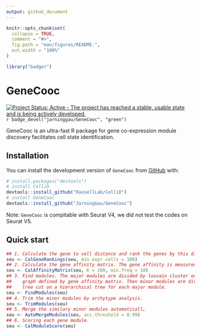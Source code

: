 ```yaml
---
output: github_document
---
```


```r
knitr::opts_chunk$set(
  collapse = TRUE,
  comment = "#>",
  fig.path = "man/figures/README-",
  out.width = "100%"
)
```

```r
library("badger")
```

# GeneCooc

[![Project Status: Active - The project has reached a stable, usable state and is being actively developed.](http://www.repostatus.org/badges/latest/active.svg)](http://www.repostatus.org/#active)
`r badge_devel("jarninggau/GeneCooc", "green")`

GeneCooc is an ultra-fast R package for gene co-expression module discovery facilitates cell state identification.


## Installation

You can install the development version of `GeneCooc` from [GitHub](https://github.com/) with:

``` r
# install.packages("devtools")
# install CelliD
devtools::install_github("RausellLab/CelliD")
# install GeneCooc
devtools::install_github("JarningGau/GeneCooc")
```

Note: `GeneCooc` is compitable with Seurat V4, we did not test the codes on Seurat V5.

## Quick start

```r
## 1. Calculate the gene to cell distance and rank the genes by this distance for each cell.
seu <- CalGeneRankings(seu, min.expr.cells = 100)
## 2. Calculate the gene affinity matrix. The gene affinity is measured by cooccurance ratio.
seu <- CalAffinityMatrix(seu, K = 200, min.freq = 10)
## 3. Find modules. The major modules are divided by louvain cluster on gene-gene coexpression 
##    graph defined by gene affinity matrix. Then minor modules are divided using the dynamic 
##    tree cut on a hierarchical tree for each major module.
seu <- FindModules(seu)
## 4. Trim the minor modules by archytype analysis.
seu <- TrimModules(seu)
## 5. Merge the similary minor modules automaticall。
seu <- AutoMergeModules(seu, acc.threshold = 0.99)
## 6. Scoring each gene module.
seu <- CalModuleScore(seu)
```
